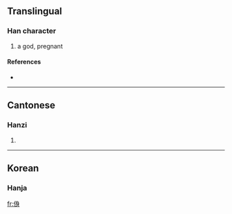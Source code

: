 ==Translingual==

===Han character===
{{Han char|rn=9|rad=人|as=07|sn=9|four=|canj=人竹X竹 (OHXH)}}

# a god, pregnant

====References====
* {{Han ref|kx=0103.050|hdz=10163.040|uh=3457|ud=13399}}

----

==Cantonese==

===Hanzi===
{{yue-hanzi|jyut=|y=saan1, saan6}}

# {{defn|Cantonese|sort=人07}}
----

==Korean==

===Hanja===
{{ko-hanja|hangeul=신|rv=sin|mr=sin|y=sin|eumhun=계집|ehrv=gyejip|ehmr=kyejip|ehy=kyeycip}}

{{defn|Korean|sort=人07}}

[[fr:㑗]]